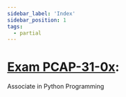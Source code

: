 ```yaml
---
sidebar_label: 'Index'
sidebar_position: 1
tags:
  - partial
---
```


# [Exam PCAP-31-0x](https://pythoninstitute.org/pcap-exam-syllabus): 
Associate in Python Programming




